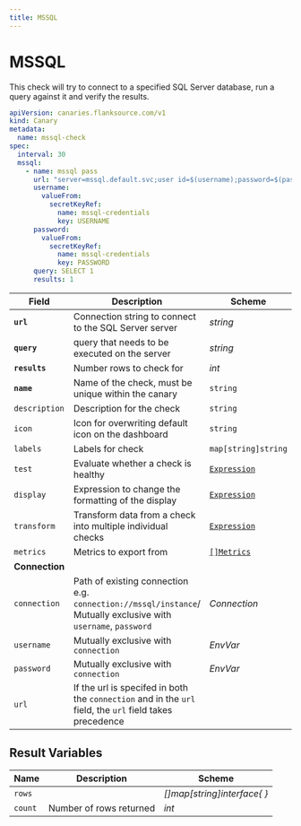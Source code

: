 ```yaml
---
title: MSSQL
---
```


# <Icon name="mssql" /> MSSQL

This check will try to connect to a specified SQL Server database, run a query against it and verify the results.

```yaml
apiVersion: canaries.flanksource.com/v1
kind: Canary
metadata:
  name: mssql-check
spec:
  interval: 30
  mssql:
    - name: mssql pass
      url: "server=mssql.default.svc;user id=$(username);password=$(password);port=1433;database=master"
      username:
        valueFrom:
          secretKeyRef:
            name: mssql-credentials
            key: USERNAME
      password:
        valueFrom:
          secretKeyRef:
            name: mssql-credentials
            key: PASSWORD
      query: SELECT 1
      results: 1
```

| Field | Description | Scheme | Required |
| ----- | ----------- | ------ | -------- |
| **`url`** | Connection string to connect to the SQL Server server | *string* | Yes |
| **`query`** | query that needs to be executed on the server | *string* | Yes |
| **`results`** | Number rows to check for | *int* | Yes |
| **`name`**    | Name of the check, must be unique within the canary         | `string`                                     | Yes      |
| `description` | Description for the check                                   | `string`                                     |          |
| `icon`        | Icon for overwriting default icon on the dashboard          | `string`                                     |          |
| `labels`      | Labels for check                                            | `map[string]string`                          |          |
| `test`        | Evaluate whether a check is healthy                         | [`Expression`](../concepts/health-evaluation)  |          |
| `display`     | Expression to change the formatting of the display          | [`Expression`](../concepts/display-formatting) |          |
| `transform`   | Transform data from a check into multiple individual checks | [`Expression`](../concepts/transforms)          |          |
| `metrics`     | Metrics to export from                                      | [`[]Metrics`](../concepts/metrics-exporter)    |          |
| **Connection** |  |  | |
| `connection` | Path of existing connection e.g. `connection://mssql/instance`/ Mutually exclusive with `username`, `password` <br /> <Commercial /> | <CommonLink to="connection" >*Connection*</CommonLink> | |
| `username` | Mutually exclusive with `connection` | <CommonLink to="authentication" anchor="envvar">*EnvVar*</CommonLink> | |
| `password` | Mutually exclusive with `connection` | <CommonLink to="authentication" anchor="envvar">*EnvVar*</CommonLink> | |
| `url` | If the url is specifed in both the `connection` and in the `url` field, the `url` field takes precedence |  | |


## Result Variables

| Name    | Description             | Scheme                     |
| ------- | ----------------------- | -------------------------- |
| `rows`  |                         | *[]map[string]interface{ }* |
| `count` | Number of rows returned | *int*                      |
